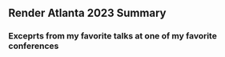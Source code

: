 ## Render Atlanta 2023 Summary

### Exceprts from my favorite talks at one of my favorite conferences

